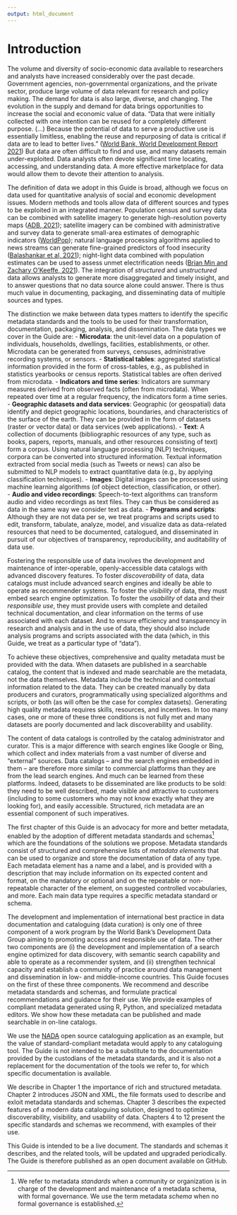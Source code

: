 ---
output: html_document
---

# Introduction {-}

The volume and diversity of socio-economic data available to researchers and analysts have increased considerably over the past decade. Government agencies, non-governmental organizations, and the private sector, produce large volume of data relevant for research and policy making. The demand for data is also large, diverse, and changing. The evolution in the supply and demand for data brings opportunities to increase the social and economic value of data. "Data that were initially collected with one intention can be reused for a completely different purpose. (…) Because the potential of data to serve a productive use is essentially limitless, enabling the reuse and repurposing of data is critical if data are to lead to better lives.” ([World Bank, World Development Report 2021](https://www.worldbank.org/en/publication/wdr2021)) But data are often difficult to find and use, and many datasets remain under-exploited. Data analysts often devote significant time locating, accessing, and understanding data. A more effective marketplace for data would allow them to devote their attention to analysis.

The definition of data we adopt in this Guide is broad, although we focus on data used for quantitative analysis of social and economic development issues. Modern methods and tools allow data of different sources and types to be exploited in an integrated manner. Population census and survey data can be combined with satellite imagery to generate high-resolution poverty maps ([ADB, 2021](https://www.adb.org/sites/default/files/publication/695616/mapping-poverty-satellite-imagery-thailand.pdf)); satellite imagery can be combined with administrative and survey data to generate small-area estimates of demographic indicators ([WorldPop](https://www.worldpop.org/)); natural language processing algorithms applied to news streams can generate fine-grained predictors of food insecurity ([Balashankar et al, 2021](https://arxiv.org/pdf/2111.15602.pdf)); night-light data combined with population estimates can be used to assess unmet electrification needs ([Brian Min and Zachary O'Keeffe, 2021](http://www-personal.umich.edu/~brianmin/HREA/index.html)). The integration of *structured* and *unstructured* data allows analysts to generate more disaggregated and timely insight, and to answer questions that no data source alone could answer. There is thus much value in documenting, packaging, and disseminating data of multiple sources and types.

The distinction we make between data types matters to identify the specific metadata standards and the tools to be used for their transformation, documentation, packaging, analysis, and dissemination. The data types we cover in the Guide are: 
-	**Microdata**: the unit-level data on a population of individuals, households, dwellings, facilities, establishments, or other. Microdata can be generated from surveys, censuses, administrative recording systems, or sensors.
-	**Statistical tables**: aggregated statistical information provided in the form of cross-tables, e.g., as published in statistics yearbooks or census reports. Statistical tables are often derived from microdata.
-	**Indicators and time series**: Indicators are summary measures derived from observed facts (often from microdata). When repeated over time at a regular frequency, the indicators form a time series. 
-	**Geographic datasets and data services**: Geographic (or geospatial) data identify and depict geographic locations, boundaries, and characteristics of the surface of the earth. They can be provided in the form of datasets (raster or vector data) or data services (web applications).
-	**Text**: A collection of documents (bibliographic resources of any type, such as books, papers, reports, manuals, and other resources consisting of text) form a corpus. Using natural language processing (NLP) techniques, corpora can be converted into structured information. Textual information extracted from social media (such as Tweets or news) can also be submitted to NLP models to extract quantitative data (e.g., by applying classification techniques). 
-	**Images**: Digital images can be processed using machine learning algorithms (of object detection, classification, or other).  
-	**Audio and video recordings**: Speech-to-text algorithms can transform audio and video recordings as text files. They can thus be considered as data in the same way we consider text as data. 
-	**Programs and scripts**: Although they are not data per se, we treat programs and scripts used to edit, transform, tabulate, analyze, model, and visualize data as data-related resources that need to be documented, catalogued, and disseminated in pursuit of our objectives of transparency, reproducibility, and auditability of data use.

Fostering the responsible use of data involves the development and maintenance of inter-operable, openly-accessible data catalogs with advanced discovery features. To foster *discoverability* of data, data catalogs must include advanced search engines and ideally be able to operate as recommender systems. To foster the *visibility* of data, they must embed search engine optimization. To foster the *usability* of data and their *responsible use*, they must provide users with complete and detailed technical documentation, and clear information on the terms of use associated with each dataset. And to ensure efficiency and transparency in research and analysis and in the use of data, they should also include analysis programs and scripts associated with the data (which, in this Guide, we treat as a particular type of "data").

To achieve these objectives, comprehensive and quality metadata must be provided with the data. When datasets are published in a searchable catalog, the content that is indexed and made searchable are the metadata, not the data themselves. Metadata include the technical and contextual information related to the data. They can be created manually by data producers and curators, programmatically using specialized algorithms and scripts, or both (as will often be the case for complex datasets). Generating high quality metadata requires skills, resources, and incentives. In too many cases, one or more of these three conditions is not fully met and many datasets are poorly documented and lack discoverability and usability. 

The content of data catalogs is controlled by the catalog administrator and curator. This is a major difference with search engines like Google or Bing, which collect and index materials from a vast number of diverse and "external" sources. Data catalogs -- and the search engines embedded in them -- are therefore more similar to commercial platforms than they are from the lead search engines. And much can be learned from these platforms. Indeed, datasets to be disseminated are like products to be sold: they need to be well described, made visible and attractive to customers (including to some customers who may not know exactly what they are looking for), and easily accessible. Structured, rich metadata are an essential component of such imperatives.

The first chapter of this Guide is an advocacy for more and better metadata, enabled by the adoption of different metadata standards and schemas[^1] which are the foundations of the solutions we propose. Metadata standards consist of structured and comprehensive lists of *metadata elements* that can be used to organize and store the documentation of data of any type. Each metadata element has a name and a label, and is provided with a description that may include information on its expected content and format, on the mandatory or optional and on the repeatable or non-repeatable character of the element, on suggested controlled vocabularies, and more. Each main data type requires a specific metadata standard or schema.

The development and implementation of international best practice in data documentation and cataloguing (data curation) is only one of three component of a work program by the World Bank's Development Data Group aiming to promoting access and responsible use of data. The other two components are (i) the development and implementation of a search engine optimized for data discovery, with semantic search capability and able to operate as a recommender system, and (ii) strengthen technical capacity and establish a community of practice around data management and dissemination in low- and middle-income countries. This Guide focuses on the first of these three components. We recommend and describe metadata standards and schemas, and formulate practical recommendations and guidance for their use. We provide examples of compliant metadata generated using R, Python, and specialized metadata editors. We show how these metadata can be published and made searchable in on-line catalogs. 

We use the [NADA](http://nada.ihsn.org/) open source cataloguing application as an example, but the value of standard-compliant metadata would apply to any cataloguing tool. The Guide is not intended to be a substitute to the documentation provided by the custodians of the metadata standards, and it is also not a replacement for the documentation of the tools we refer to, for which specific documentation is available. 

We describe in Chapter 1 the importance of rich and structured metadata. Chapter 2 introduces JSON and XML, the file formats used to describe and exloit metadata standards and schemas. Chapter 3 describes the expected features of a modern data cataloguing solution, designed to optimize discoverability, visibility, and usability of data. Chapters 4 to 12 present the specific standards and schemas we recommend, with examples of their use.

This Guide is intended to be a live document. The standards and schemas it describes, and the related tools, will be updated and upgraded periodically. The Guide is therefore published as an open document available on GitHub.  


[^1]: We refer to metadata *standards* when a community or organization is in charge of the development and maintenance of a metadata schema, with formal governance. We use the term metadata *schema* when no formal governance is established.  
